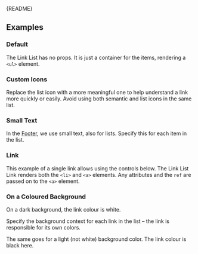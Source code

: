 
<Meta of={LinkListStories} />

<Markdown>{README}</Markdown>

## Examples

### Default

The Link List has no props.
It is just a container for the items, rendering a `<ul>` element.

<Primary />

### Custom Icons

Replace the list icon with a more meaningful one to help understand a link more quickly or easily.
Avoid using both semantic and list icons in the same list.

<Canvas of={LinkListStories.CustomIcons} />

### Small Text

In the [Footer](/docs/react-components-containers-footer--docs), we use small text, also for lists.
Specify this for each item in the list.

<Canvas of={LinkListStories.SmallText} />

### Link

This example of a single link allows using the controls below.
The Link List Link renders both the `<li>` and `<a>` elements.
Any attributes and the `ref` are passed on to the `<a>` element.

<Canvas of={LinkListStories.Link} />

<Controls of={LinkListStories.Link} />

### On a Coloured Background

On a dark background, the link colour is white.

Specify the background context for each link in the list – the link is responsible for its own colors.

<Canvas of={LinkListStories.OnDarkBackground} />

The same goes for a light (not white) background color. The link colour is black here.

<Canvas of={LinkListStories.OnLightBackground} />
